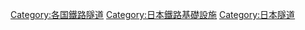 {{Commonscat|Rail tunnels in Japan}}

[[Category:各国鐵路隧道|Category:各国鐵路隧道]]
[[Category:日本鐵路基礎設施|Category:日本鐵路基礎設施]]
[[Category:日本隧道|Category:日本隧道]]